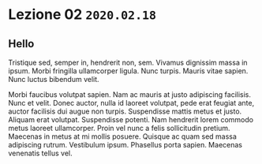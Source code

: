 # Lezione 02 \hfill `2020.02.18`

## Hello

Tristique sed, semper in, hendrerit non, sem. Vivamus dignissim massa in ipsum.
Morbi fringilla ullamcorper ligula. Nunc turpis. Mauris vitae sapien. Nunc
luctus bibendum velit.

Morbi faucibus volutpat sapien. Nam ac mauris at justo adipiscing facilisis.
Nunc et velit. Donec auctor, nulla id laoreet volutpat, pede erat feugiat ante,
auctor facilisis dui augue non turpis. Suspendisse mattis metus et justo.
Aliquam erat volutpat. Suspendisse potenti. Nam hendrerit lorem commodo metus
laoreet ullamcorper. Proin vel nunc a felis sollicitudin pretium. Maecenas in
metus at mi mollis posuere. Quisque ac quam sed massa adipiscing rutrum.
Vestibulum ipsum. Phasellus porta sapien. Maecenas venenatis tellus vel.

